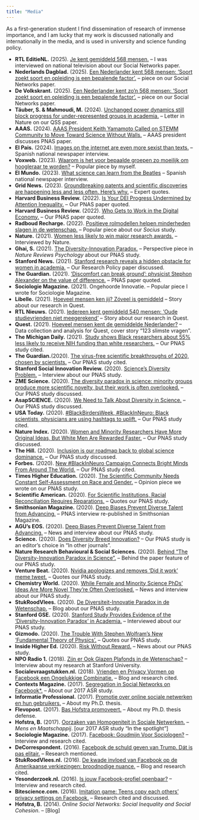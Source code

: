 ```yaml
---
title: "Media"
---
```



As a first-generation student I find dissemination of research of immense importance, and I am lucky that my work is discussed nationally and internationally in the media, and is used in university and science funding policy.

- **RTL EditieNL.** (2025). [Je kent gemiddeld 568 mensen.](https://www.rtl.nl/nieuws/uitzendingen/video/8c795d92-6149-4d55-a86e-16c76c3ddfaf/aflevering-200){target="_blank"} – I was interviewed on national television about our Social Networks paper.
- **Nederlands Dagblad.** (2025). [Een Nederlander kent 568 mensen: ‘Soort zoekt soort en opleiding is een bepalende factor’.](https://www.nd.nl/nieuws/nederland/1275994/een-nederlander-kent-568-mensen-soort-zoekt-soort-en-opleidin){target="_blank"} – piece on our Social Networks paper.
- **De Volkskrant.** (2025). [Een Nederlander kent zo’n 568 mensen: ‘Soort zoekt soort en opleiding is een bepalende factor’.](https://www.volkskrant.nl/wetenschap/een-nederlander-kent-zo-n-568-mensen-soort-zoekt-soort-en-opleiding-is-een-bepalende-factor~b0c4390d){target="_blank"} – piece on our Social Networks paper.
- **Täuber, S. & Mahmoudi, M.** (2024). [Unchanged power dynamics still block progress for under-represented groups in academia.](https://www.nature.com/articles/d41586-024-02130-0){target="_blank"} – Letter in Nature on our QSS paper.
- **AAAS.** (2024). [AAAS President Keith Yamamoto Called on STEMM Community to Move Toward Science Without Walls.](https://www.aaas.org/news/aaas-president-keith-yamamoto-called-stemm-community-move-toward-science-without-walls){target="_blank"} – AAAS president discusses PNAS paper.
- **El Pais.** (2024). [Images on the internet are even more sexist than texts.](https://english.elpais.com/technology/2024-02-15/images-on-the-internet-are-even-more-sexist-than-texts.html){target="_blank"} – Spanish national newspaper interview.
- **Voxweb.** (2023). [Waarom is het voor bepaalde groepen zo moeilijk om hoogleraar te worden?](https://www.voxweb.nl/opinie/waarom-is-het-voor-bepaalde-groepen-zo-moeilijk-om-hoogleraar-te-worden){target="_blank"} – Popular piece by myself.
- **El Mundo.** (2023). [What science can learn from the Beatles](https://www.elmundo.es/papel/futuro/2023/01/16/63c58e6efdddfff9a28b45c8.html){target="_blank"} – Spanish national newspaper interview.
- **Grid News.** (2023). [Groundbreaking patents and scientific discoveries are happening less and less often. Here’s why.](https://www.grid.news/story/science/2023/01/17/groundbreaking-patents-and-scientific-discoveries-are-happening-less-and-less-often-heres-why/){target="_blank"} – Expert quotes.
- **Harvard Business Review.** (2022). [Is Your DEI Progress Undermined by Attention Inequality.](https://hbr.org/2022/10/is-your-dei-progress-undermined-by-attention-inequality/){target="_blank"} – Our PNAS paper quoted.
- **Harvard Business Review.** (2022). [Who Gets to Work in the Digital Economy.](https://hbr.org/2022/08/who-gets-to-work-in-the-digital-economy/){target="_blank"} – Our PNAS paper quoted.
- **Radboud Recharge.** (2022). [Positieve rolmodellen helpen minderheden slagen in de wetenschap.](https://www.radboudrecharge.nl/nl/artikel/positieve-rolmodellen-helpen-minderheden-slagen-in-de-wetenschap){target="_blank"} – Popular piece about our *Socius* study.
- **Nature.** (2021). [Women less likely to win major research awards.](https://www.nature.com/articles/d41586-021-02497-4){target="_blank"} – Interviewed by Nature. 
- **Ghai, S.** (2021). [The Diversity-Innovation Paradox.](https://www.nature.com/articles/s44159-021-00009-9){target="_blank"} – Perspective piece in *Nature Reviews Psychology* about our PNAS study.
- **Stanford News.** (2021). [Stanford research reveals a hidden obstacle for women in academia.](https://news.stanford.edu/2021/12/16/hidden-obstacle-women-academia/){target="_blank"} – Our Research Policy paper discussed.
- **The Guardian.** (2021). [‘Discomfort can break ground’: physicist Stephon Alexander on the value of difference.](https://www.theguardian.com/us-news/2021/sep/01/stephon-alexander-physics-science-brown-university){target="_blank"} – PNAS paper quoted.
- **Sociologie Magazine.** (2021). Ongehoorde Innovatie. – Popular piece I wrote for Sociologie Magazine.
- **Libelle.** (2021). [Hoeveel mensen ken jij? Zóveel is gemiddeld](https://www.libelle.nl/actueel/hoeveel-mensen-ken-jij-zoveel-is-gemiddeld~b7850ef2/){target="_blank"} – Story about our research in Quest.
- **RTL Nieuws.** (2021). [Iedereen kent gemiddeld 540 mensen: 'Oude studievrienden niet meegerekend'](https://www.rtlnieuws.nl/editienl/artikel/5236324/we-kennen-gemiddeld-540-mensen-bij-voornaam-en-maken-praatje){target="_blank"} – Story about our research in Quest.
- **Quest.** (2021). [Hoeveel mensen kent de gemiddelde Nederlander?](https://www.quest.nl/maatschappij/cultuur/a36724478/hoeveel-mensen-kennissen-gemiddelde-nederlander/){target="_blank"} – Data collection and analysis for Quest, cover story "123 slimste vragen".
- **The Michigan Daily.** (2021). [Study shows Black researchers about 55% less likely to receive NIH funding than white researchers.](https://www.michigandaily.com/section/research/study-shows-black-researchers-55-less-likely-receive-nih-funding-white-researchers){target="_blank"} – Our PNAS study cited.
- **The Guardian.**(2020). [The virus-free scientific breakthroughs of 2020, chosen by scientists.](https://www.theguardian.com/science/2020/dec/20/the-virus-free-scientific-breakthroughs-of-2020-chosen-by-scientists){target="_blank"} – Our PNAS study cited.
- **Stanford Social Innovation Review.** (2020). [Science’s Diversity Problem.](https://ssir.org/articles/entry/sciences_diversity_problem){target="_blank"} – Interview about our PNAS study.
- **ZME Science.** (2020). [The diversity paradox in science: minority groups produce more scientific novelty, but their work is often overlooked.](https://www.zmescience.com/science/the-diversity-paradox-in-science-minority-groups-produce-more-scientific-novelty-but-their-work-is-often-overlooked/?utm_source=feedburner&utm_medium=feed&utm_campaign=Feed%3A+zmescience+%28ZME+Science%29){target="_blank"} – Our PNAS study discussed.
- **AsapSCIENCE.** (2020). [We Need to Talk About Diversity in Science.](https://www.youtube.com/watch?v=zuAnbApl7A0){target="_blank"} – Our PNAS study discussed.
- **USA Today.** (2020). [#BlackBirdersWeek, #BlackInNeuro: Black scientists, physicians are using hashtags to uplift.](https://eu.usatoday.com/story/life/2020/08/04/blackinneuro-blackinchem-can-hashtags-help-black-scientists-build-community-spotlight-excellence/5541431002/){target="_blank"} – Our PNAS study cited.
- **Nature Index.** (2020). [Women and Minority Researchers Have More Original Ideas, But White Men Are Rewarded Faster.](https://www.natureindex.com/news-blog/women-and-minority-researchers-have-more-original-ideas-but-white-men-are-rewarded-faster){target="_blank"} – Our PNAS study discussed.
- **The Hill.** (2020). [Inclusion is our roadmap back to global science dominance.](https://thehill.com/opinion/healthcare/509103-inclusion-is-our-roadmap-back-to-global-science-dominance){target="_blank"} – Our PNAS study discussed.
- **Forbes.** (2020). [New #BlackInNeuro Campaign Connects Bright Minds From Around The World.](https://www.forbes.com/sites/nicolefisher/2020/07/31/new-blackinneuro-campaign-connects-bright-minds-from-around-the-world/#4dbcb47943d4){target="_blank"} – Our PNAS study cited.
- **Times Higher Education.** (2020). [The Scientific Community Needs Constant Self-Assessment on Race and Gender.](https://www.timeshighereducation.com/blog/scientific-community-needs-constant-self-assessment-race-and-gender){target="_blank"} – Opinion piece we wrote on our PNAS study.
- **Scientific American.** (2020). [For Scientific Institutions, Racial Reconciliation Requires Reparations.](https://www.scientificamerican.com/article/for-scientific-institutions-racial-reconciliation-requires-reparations/){target="_blank"} – Quotes our PNAS study.
- **Smithsonian Magazine.** (2020). [Deep Biases Prevent Diverse Talent from Advancing.](https://www.smithsonianmag.com/science-nature/deep-biases-prevent-diverse-talent-advancing-180975033/){target="_blank"} – PNAS interview re-published in Smithsonian Magazine.
- **AGU's EOS.** (2020). [Deep Biases Prevent Diverse Talent from Advancing.](https://eos.org/articles/deep-biases-prevent-diverse-talent-from-advancing){target="_blank"} – News and interview about our PNAS study.
- **Science.** (2020). [Does Diversity Breed Innovation?](https://science.sciencemag.org/content/368/6491/617.6/tab-pdf){target="_blank"} – Our PNAS study is an editor's choice in "In other journals".
- **Nature Research Behavioural & Social Sciences.** (2020). [Behind "The Diversity-Innovation Paradox in Science".](https://socialsciences.nature.com/users/390257-bas-hofstra/posts/behind-the-diversity-innovation-paradox-in-science){target="_blank"} – Behind the paper feature of our PNAS study.
- **Venture Beat.** (2020). [Nvidia apologizes and removes ‘Did it work’ meme tweet.](https://venturebeat.com/2020/04/29/nvidia-apologizes-and-removes-did-it-work-meme-tweet/){target="_blank"} – Quotes our PNAS study.
- **Chemistry World.** (2020). [While Female and Minority Science PhDs’ Ideas Are More Novel They’re Often Overlooked.](https://www.chemistryworld.com/news/while-female-and-minority-science-phds-ideas-are-more-novel-theyre-often-overlooked/4011610.article){target="_blank"} – News and interview about our PNAS study.
- **StukRoodVlees.** (2020). [De Diversiteit-Innovatie Paradox in de Wetenschap.](http://stukroodvlees.nl/de-diversiteit-innovatie-paradox-in-de-wetenschap/){target="_blank"} – Blog about our PNAS study.
- **Stanford GSE.** (2020). [Stanford Study Provides Evidence of the ‘Diversity-Innovation Paradox’ in Academia.](https://ed.stanford.edu/news/stanford-study-provides-evidence-diversity-innovation-paradox-academia){target="_blank"} – Interviewed about our PNAS study.
- **Gizmodo.** (2020). [The Trouble With Stephen Wolfram’s New 'Fundamental Theory of Physics'.](https://gizmodo.com/the-trouble-with-stephen-wolfram-s-new-fundamental-theo-1842985419){target="_blank"} – Quotes our PNAS study.
- **Inside Higher Ed.** (2020). [Risk Without Reward.](https://www.insidehighered.com/news/2020/04/16/underrepresented-scholars-outperform-majority-peers-terms-novel-research){target="_blank"} – News about our PNAS study.
- **NPO Radio 1.** (2018). [Zijn er Ook Glazen Plafonds in de Wetenschap?](https://www.nporadio1.nl/radio-focus/onderwerpen/477620-zijn-er-ook-glazen-plafonds-in-de-wetenschap){target="_blank"} – Interview about my research at Stanford University.
- **Socialevraagstukken.nl.** (2018). [Vrienden en Privacy Vormen op Facebook een Ongelukkige Combinatie.](https://www.socialevraagstukken.nl/vrienden-en-privacy-vormen-op-facebook-een-ongelukkige-combinatie/){target="_blank"} – Blog and research cited.
- **Contexts Magazine.** (2017). [Segregation in Social Networks on Facebook*.](https://contexts.org/blog/segregation-in-facebook-networks/){target="_blank"} – About our 2017 ASR study.
- **Informatie Professional.** (2017). [Promotie over online sociale netwerken en hun gebruikers.](https://informatieprofessional.nl/2017/12/promotie-online-sociale-netwerken-en-gebruikers/){target="_blank"} – About my Ph.D. thesis.
- **Flevopost.** (2017). [Bas Hofstra promoveert.](https://www.flevopost.nl/nieuws/noordoostpolder/520968/bas-hofstra-promoveert.html){target="_blank"} – About my Ph.D. thesis defense.
- **Hofstra, B.** (2017). [Oorzaken van Homogeniteit in Sociale Netwerken.](https://docs.wixstatic.com/ugd/c78d1a_877e7c509b5546c4b3c267d710bb59da.pdf){target="_blank"} – *Mens en Maatschappij*. [our 2017 ASR study “In the spotlight”]
- **Sociologie Magazine.** (2017). [Facebook: Goudmijn Voor Sociologen?](http://docs.wixstatic.com/ugd/c78d1a_a64438f7e29e4aa693b5dc806e1790e0.pdf){target="_blank"} – Interview and research cited.
- **DeCorrespondent.** (2016). [Facebook de schuld geven van Trump. Dát is pas elitair.](http://decorrespondent.nl/5679/facebook-de-schuld-geven-van-trump-dat-is-pas-elitair/276550263-68a5d04e){target="_blank"} – Research mentioned.
- **StukRoodVlees.nl.** (2016). [De kwade invloed van Facebook op de Amerikaanse verkiezingen: broodnodige nuance.](https://stukroodvlees.nl/de-kwade-invloed-van-facebook-op-de-amerikaanse-verkiezingen-broodnodige-nuance/){target="_blank"} – Blog and research cited.
- **Yesonderzoek.nl.** (2016). [Is jouw Facebook-profiel openbaar?](https://www.yesonderzoek.nl/resultaten/is-facebook-profiel-openbaar/){target="_blank"} – Interview and research cited.
- **Bitescience.com.** (2016). [Imitation game: Teens copy each others' privacy settings on Facebook.](https://www.bitescience.com/Knowledgedatabase/Article/tabid/81/ArticleID/329/ArticleName/ImitationGameTeensCopyEachOthersPrivacySettingsonFacebook/Default.aspx){target="_blank"} – Research cited and discussed.
- **Hofstra, B.** (2014). *Online Social Networks: Social Inequality and Social Cohesion*. – [Blog]
